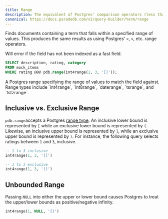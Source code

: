 ```yaml
---
title: Range
description: The equivalent of Postgres' comparison operators (less than, greater than)
canonical: https://docs.paradedb.com/v2/query-builder/term/range
---
```


Finds documents containing a term that falls within a specified range of values. This produces the same results as using
Postgres' `<`, `>`, etc. range operators.

<Note>Will error if the field has not been indexed as a fast field.</Note>

```sql
SELECT description, rating, category
FROM mock_items
WHERE rating @@@ pdb.range(int4range(1, 3, '[)'));
```

<div className="mt-8" />

<ParamField body="range" required>
  A Postgres range specifying the range of values to match the field against.
  Range types include `int4range`, `int8range`, `daterange`, `tsrange`, and
  `tstzrange`.
</ParamField>

## Inclusive vs. Exclusive Range

`pdb.range`accepts a Postgres [range type](https://www.postgresql.org/docs/current/rangetypes.html).
An inclusive lower bound is represented by `[` while an exclusive lower bound is represented by `(`. Likewise, an inclusive upper bound is represented by `]`, while an exclusive upper bound is represented by `)`.
For instance, the following query selects ratings between `1` and `3`, inclusive.

```sql
-- 1 to 3 inclusive
int4range(1, 3, '[]')

-- 1 to 3 exclusive
int4range(1, 3, '()')
```

## Unbounded Range

Passing `NULL` into either the upper or lower bound causes Postgres to treat the upper/lower bounds as
positive/negative infinity.

```sql
int4range(1, NULL, '[)')
```
